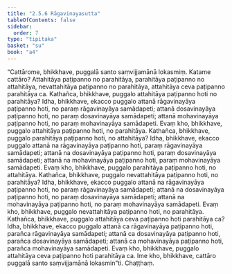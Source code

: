 ```yaml
---
title: "2.5.6 Rāgavinayasutta"
tableOfContents: false
sidebar:
  order: 7
type: "tipitaka"
basket: "su"
book: "a4"
---
```



<DynamicBreadcrumb />

<Division number="96" book="a4" bookNo="15" page="408">

<Paragraph number="643" book="a4">
“Cattārome, bhikkhave, puggalā santo saṃvijjamānā lokasmiṃ. Katame cattāro? Attahitāya paṭipanno no parahitāya, parahitāya paṭipanno no attahitāya, nevattahitāya paṭipanno no parahitāya, attahitāya ceva paṭipanno parahitāya ca.
</Paragraph>

<Paragraph number="644" book="a4">
Kathañca, bhikkhave, puggalo attahitāya paṭipanno hoti no parahitāya? Idha, bhikkhave, ekacco puggalo attanā rāgavinayāya paṭipanno hoti, no paraṃ rāgavinayāya samādapeti; attanā dosavinayāya paṭipanno hoti, no paraṃ dosavinayāya samādapeti; attanā mohavinayāya paṭipanno hoti, no paraṃ mohavinayāya samādapeti. Evaṃ kho, bhikkhave, puggalo attahitāya paṭipanno hoti, no parahitāya.
</Paragraph>

<Paragraph number="645" book="a4">
Kathañca, bhikkhave, puggalo parahitāya paṭipanno hoti, no attahitāya? Idha, bhikkhave, ekacco puggalo attanā na rāgavinayāya paṭipanno hoti, paraṃ rāgavinayāya samādapeti; attanā na dosavinayāya paṭipanno hoti, paraṃ dosavinayāya samādapeti; attanā na mohavinayāya paṭipanno hoti, paraṃ mohavinayāya samādapeti. Evaṃ kho, bhikkhave, puggalo parahitāya paṭipanno hoti, no attahitāya.
</Paragraph>

<Paragraph number="646" book="a4">
Kathañca, bhikkhave, puggalo nevattahitāya paṭipanno hoti, no parahitāya? Idha, bhikkhave, ekacco puggalo attanā na rāgavinayāya paṭipanno hoti, no paraṃ rāgavinayāya samādapeti; attanā na dosavinayāya paṭipanno hoti, no paraṃ dosavinayāya samādapeti; attanā na mohavinayāya paṭipanno hoti, no paraṃ mohavinayāya samādapeti. Evaṃ kho, bhikkhave, puggalo nevattahitāya paṭipanno hoti, no parahitāya.
</Paragraph>

<Paragraph number="647" book="a4">
Kathañca, bhikkhave, puggalo attahitāya ceva paṭipanno hoti parahitāya ca? Idha, bhikkhave, ekacco puggalo attanā ca rāgavinayāya paṭipanno hoti, parañca rāgavinayāya samādapeti; attanā ca dosavinayāya paṭipanno hoti, parañca dosavinayāya samādapeti; attanā ca mohavinayāya paṭipanno hoti, parañca mohavinayāya samādapeti. Evaṃ kho, bhikkhave, puggalo attahitāya ceva paṭipanno hoti parahitāya ca. Ime kho, bhikkhave, cattāro puggalā santo saṃvijjamānā lokasmin”ti.

</Paragraph>
</Division>

<Paragraph number="648" type="center" book="a4">
Chaṭṭhaṃ.
</Paragraph>